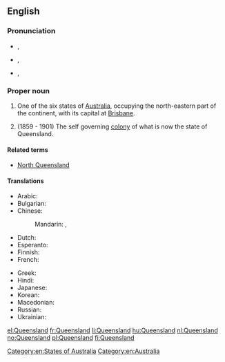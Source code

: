 ==English==
{{wikipedia}}

===Pronunciation===
* {{a|AusE}} {{IPA|/ˈkwɪːnzˌlæːnd/}}, {{X-SAMPA|/"kwI:nz%l{nd/}}
* {{a|UK}} {{IPA|/ˈkwiːnz.lænd/}}, {{X-SAMPA|/"kwi:nz.l{nd/}}
* {{a|US}} {{IPA|/ˈkwiːnzlənd/}}, {{X-SAMPA|/"kwi:nzl@nd/}}

===Proper noun===
{{en-proper noun}}

# One of the six states of [[Australia]], occupying the north-eastern part of the continent, with its capital at [[Brisbane]].
# {{historical}} (1859 - 1901) The self governing [[colony]] of what is now the state of Queensland.

====Related terms====
* [[North Queensland]]

====Translations====
{{trans-top|Australian state}}
* Arabic: {{t-|ar|كوينزلاند|m|tr=kwinzland}}
* Bulgarian: {{t-|bg|Куиинсланд}}
* Chinese:
*: Mandarin: {{t|cmn|昆士蘭|sc=Hani}}, {{t|cmn|昆士兰|tr=Kūnshìlán|sc=Hani}}
* Dutch: {{t+|nl|Queensland}}
* Esperanto: {{t-|eo|Kvinslando}}
* Finnish: {{t+|fi|Queensland}}
* French: {{t+|fr|Queensland|m}}
{{trans-mid}}
* Greek: {{t-|el|Κουΐνσλαντ|tr=Kouḯnslant}}
* Hindi: {{t-|hi|क्वींसलैंड|tr=kvīnslaiṇḍ|xs=Hindi}}
* Japanese: {{t-|ja|クイーンズランド|tr=Kuīnzurando}}
* Korean: {{t-|ko|퀸즐랜드|tr=Kwinjeullaendeu}}
* Macedonian: {{t-|mk|Квинсленд|m|tr=Kvínslend}}
* Russian: {{t-|ru|Квинсленд|m|tr=Kvínslend}}
* Ukrainian: {{t-|uk|Квінсленд|m|tr=Kvínslend|xs=Ukrainian}}
{{trans-bottom}}

[[Category:en:States of Australia]]
[[Category:en:Australia]]

[[el:Queensland]]
[[fr:Queensland]]
[[li:Queensland]]
[[hu:Queensland]]
[[nl:Queensland]]
[[no:Queensland]]
[[pl:Queensland]]
[[fi:Queensland]]